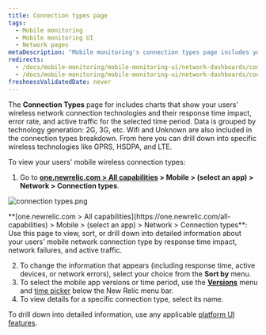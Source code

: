 ```yaml
---
title: Connection types page
tags:
  - Mobile monitoring
  - Mobile monitoring UI
  - Network pages
metaDescription: "Mobile monitoring's connection types page includes your mobile wireless connection types and their response time, network failure rate, and traffic."
redirects:
  - /docs/mobile-monitoring/mobile-monitoring-ui/network-dashboards/connection-types-dashboard
  - /docs/mobile-monitoring/mobile-monitoring-ui/network-dashboards/connection-types-page
freshnessValidatedDate: never
---
```




The <DNT>**Connection Types**</DNT> page for <InlinePopover type="mobile" /> includes charts that show your users' wireless network connection technologies and their response time impact, error rate, and active traffic for the selected time period. Data is grouped by technology generation: 2G, 3G, etc. Wifi and Unknown are also included in the connection types breakdown. From here you can drill down into specific wireless technologies like GPRS, HSDPA, and LTE.

To view your users' mobile wireless connection types:

1. Go to <DNT>**[one.newrelic.com > All capabilities](https://one.newrelic.com/all-capabilities) > Mobile > (select an app) > Network > Connection types**</DNT>.

  <img
  title="connection types.png"
  alt="connection types.png"
  src={mobileConnectionTypesSummary}
/>

<figcaption>
  <DNT>**[one.newrelic.com > All capabilities](https://one.newrelic.com/all-capabilities) > Mobile > (select an app) > Network > Connection types**</DNT>: Use this page to view, sort, or drill down into detailed information about your users' mobile network connection type by response time impact, network failures, and active traffic.
</figcaption>


2. To change the information that appears (including response time, active devices, or network errors), select your choice from the <DNT>**Sort by**</DNT> menu.
3. To select the mobile app versions or time period, use the [<DNT>**Versions**</DNT>](/docs/mobile-apps/versions) menu and [time picker](/docs/query-your-data/explore-query-data/dashboards/manage-your-dashboard/#dash-time-picker) below the New Relic menu bar.
4. To view details for a specific connection type, select its name.

To drill down into detailed information, use any applicable [platform UI features](/docs/new-relic-solutions/new-relic-one/introduction-new-relic-platform).
